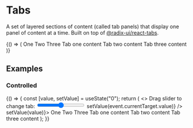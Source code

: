 
<Meta title="Components/Tabs" component={Tabs.Root} />

# Tabs

A set of layered sections of content (called tab panels) that display one
panel of content at a time. Built on top of [@radix-ui/react-tabs][1].

<Canvas>
  <Story name="Overview">
    {() => (
      <Tabs.Root defaultValue={0}>
        <Tabs.List aria-label="tabs">
          <Tabs.Tab value={0}>One</Tabs.Tab>
          <Tabs.Tab value={1}>Two</Tabs.Tab>
          <Tabs.Tab value={2}>Three</Tabs.Tab>
        </Tabs.List>
        <Tabs.Panel value={0}>Tab one content</Tabs.Panel>
        <Tabs.Panel value={1}>Tab two content</Tabs.Panel>
        <Tabs.Panel value={2}>Tab three content</Tabs.Panel>
      </Tabs.Root>
    )}
  </Story>
</Canvas>

<ArgsTable story="Overview" />

## Examples

### Controlled

<Canvas>
  <Story name="Controlled">
    {() => {
      const [value, setValue] = useState("0");
      return (
        <>
          <label htmlFor="tab">Drag slider to change tab:</label>
          <input
            type="range"
            name="tab"
            min="0"
            max="2"
            value={value}
            onChange={(event) => setValue(event.currentTarget.value)}
          />
          <Tabs.Root value={value} onValueChange={(value) => setValue(value)}>
            <Tabs.List aria-label="tabs">
              <Tabs.Tab value="0">One</Tabs.Tab>
              <Tabs.Tab value="1">Two</Tabs.Tab>
              <Tabs.Tab value="2">Three</Tabs.Tab>
            </Tabs.List>
            <Tabs.Panel value="0">Tab one content</Tabs.Panel>
            <Tabs.Panel value="1">Tab two content</Tabs.Panel>
            <Tabs.Panel value="2">Tab three content</Tabs.Panel>
          </Tabs.Root>
        </>
      );
    }}
  </Story>
</Canvas>

[1]: https://radix-ui.com/primitives/docs/components/tabs
